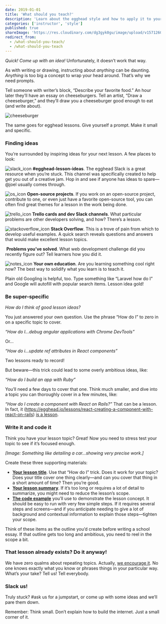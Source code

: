 ```yaml
---
date: 2019-01-01
title: 'What should you teach?'
description: 'Learn about the egghead style and how to apply it to your own content.'
categories: ['instructor', 'style']
published: true
shareImage: 'https://res.cloudinary.com/dg3gyk0gu/image/upload/v1571260698/og-image-assets/share_image_style.png'
redirect_from:
  - /what-should-you-teach/
  - /what-should-you-teach
---
```

_Quick! Come up with an idea!_ Unfortunately, it doesn’t work that way.

As with writing or drawing, instructing about _anything_ can be daunting. _Anything_ is too big a concept to wrap your head around. That’s why we need prompts.

Tell someone with writer’s block, “Describe your favorite food.” An hour later they’ll have an essay on cheeseburgers. Tell an artist, “Draw a cheeseburger,” and they’ll draw you a cheeseburger good enough to eat (and write about).

![cheeseburger](../../../../src/images/illustrations/ch2_s2_cheeseburger.png)

The same goes for egghead lessons. Give yourself a prompt. Make it small and specific.

### Finding ideas

You’re surrounded by inspiring ideas for your next lesson. A few places to look:

![slack_icon](../../../../src/images/illustrations/ch2_s2_icon-slack.png) **#egghead-lesson-ideas**. The egghead Slack is a great resource when you’re stuck. This channel was specifically created to help get you out of a creative jam. Hop in and see if anyone has ideas to spare—@joel usually comes through.

![os_icon](../../../../src/images/illustrations/ch2_s2_icon-os.png) **Open-source projects**. If you work on an open-source project, contribute to one, or even just have a favorite open-source tool, you can often find great themes for a lesson in the work being done.

![trello_icon](../../../../src/images/illustrations/ch2_s2_icon-trello.png)
**Trello cards and dev Slack channels**. What particular problems are other developers solving, and how? There’s a lesson.

![stackoverflow_icon](../../../../src/images/illustrations/ch2_s2_icon-stacko.png)
**Stack Overflow**. This is a trove of pain from which to develop useful examples. A quick search reveals questions and answers that would make excellent lesson topics.

![]()
**Problems you’ve solved**. What web development challenge did you recently figure out? Tell learners how you did it.

![notes_icon](../../../../src/images/illustrations/ch2_s2_icon-notes.png)
**Your own education**. Are you learning something cool right now? The best way to solidify what you learn is to teach it.

Plain old Googling is helpful, too. Type something like “Laravel how do I” and Google will autofill with popular search items. Lesson idea gold!

### Be super-specific

_How do I think of good lesson ideas?_

You just answered your own question. Use the phrase “How do I” to zero in on a specific topic to cover.

_“How do I...debug angular applications with Chrome DevTools”_

Or...

_“How do i...update ref attributes in React components”_

Two lessons ready to record!

But beware—this trick could lead to some overly ambitious ideas, like:

_“How do I build an app with Ruby”_

You’ll need a few days to cover that one. Think much smaller, and dive into a topic you can thoroughly cover in a few minutes, like:

_“How do I create a component with React on Rails?”_ That can be a lesson. In fact, it (https://egghead.io/lessons/react-creating-a-component-with-react-on-rails) [is a lesson](https://egghead.io/lessons/react-creating-a-component-with-react-on-rails).

### Write it and code it

Think you have your lesson topic? Great! Now you need to stress test your topic to see if it’s focused enough.

_[Image: Something like detailing a car...showing very precise work.]_

Create these three supporting materials:

- [**Your lesson title**](/instructor/style-guide/thinking-in-lessons). Use that “How do I” trick. Does it work for your topic? Does your title cover one thing clearly—and can you cover that thing in a short amount of time? Then you’re good.
- [**Your lesson summary**](/instructor/style-guide/thinking-in-lessons). If it’s too long or requires a lot of detail to summarize, you might need to reduce the lesson’s scope.
- [**The code example**](/instructor/style-guide/create-the-example-code) you’ll use to demonstrate the lesson concept. It should be easy to run with very few simple steps. If it requires several steps and screens—and if you anticipate needing to give a lot of background and contextual information to explain those steps—tighten your scope.

Think of these items as the outline you’d create before writing a school essay. If that outline gets too long and ambitious, you need to reel in the scope a bit.

### That lesson already exists? Do it anyway!

We have zero qualms about repeating topics. Actually, [we encourage it](/instructor/style-guide/lesson-already-exists). No one knows exactly what you know or phrases things in your particular way. What’s your take? Tell us! Tell everybody.

### Slack us!

Truly stuck? #ask us for a jumpstart, or come up with some ideas and we’ll pare them down.

Remember: Think small. Don’t explain how to build the internet. Just a small corner of it.
